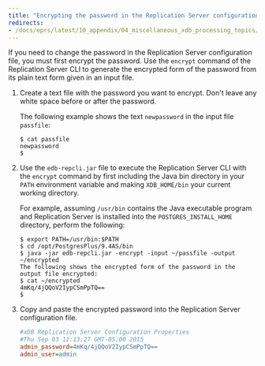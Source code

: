 ```yaml
---
title: "Encrypting the password in the Replication Server configuration file"
redirects:
- /docs/eprs/latest/10_appendix/04_miscellaneous_xdb_processing_topics/02_encrypt_password_inconf_file
---
```


<div id="encrypt_password_in_conf_file" class="registered_link"></div>

If you need to change the password in the Replication Server configuration file, you must first encrypt the password. Use the `encrypt` command of the Replication Server CLI to generate the encrypted form of the password from its plain text form given in an input file.

1.  Create a text file with the password you want to encrypt. Don't leave any white space before or after the password.

    The following example shows the text `newpassword` in the input file `passfile`:

    ```shell
    $ cat passfile
    newpassword
    $
    ```

1.  Use the `edb-repcli.jar` file to execute the Replication Server CLI with the `encrypt` command by first including the Java bin directory in your `PATH` environment variable and making `XDB_HOME/bin` your current working directory.

    For example, assuming `/usr/bin` contains the Java executable program and Replication Server is installed into the `POSTGRES_INSTALL_HOME` directory, perform the following:

    ```shell
    $ export PATH=/usr/bin:$PATH
    $ cd /opt/PostgresPlus/9.4AS/bin
    $ java -jar edb-repcli.jar -encrypt -input ~/passfile -output ~/encrypted
    The following shows the encrypted form of the password in the output file encrypted:
    $ cat ~/encrypted
    4mKq/4jQQoV2IypCSmPpTQ==
    $
    ```

1.  Copy and paste the encrypted password into the Replication Server configuration file.

    ```ini
    #xDB Replication Server Configuration Properties
    #Thu Sep 03 11:13:27 GMT-05:00 2015
    admin_password=4mKq/4jQQoV2IypCSmPpTQ==
    admin_user=admin
    ```
